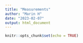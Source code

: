 ```yaml
---
title: "Measurements"
author: "Marin H"
date: "2023-02-07"
output: html_document
---
```


```r
knitr::opts_chunk$set(echo = TRUE)
```


